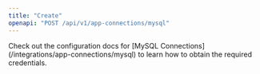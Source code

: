 ```yaml
---
title: "Create"
openapi: "POST /api/v1/app-connections/mysql"
---
```


<Note>
    Check out the configuration docs for [MySQL Connections](/integrations/app-connections/mysql) to learn how to obtain the required credentials.
</Note>
